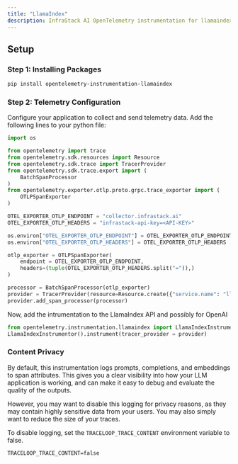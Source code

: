 ```yaml
---
title: "LlamaIndex"
description: InfraStack AI OpenTelemetry instrumentation for llamaindex.
---
```


## Setup

### Step 1: Installing Packages

```bash
pip install opentelemetry-instrumentation-llamaindex
```

### Step 2: Telemetry Configuration

Configure your application to collect and send telemetry data. Add the following lines to your python file:

```python
import os

from opentelemetry import trace
from opentelemetry.sdk.resources import Resource
from opentelemetry.sdk.trace import TracerProvider
from opentelemetry.sdk.trace.export import (
    BatchSpanProcessor
)
from opentelemetry.exporter.otlp.proto.grpc.trace_exporter import (
    OTLPSpanExporter
)

OTEL_EXPORTER_OTLP_ENDPOINT = "collector.infrastack.ai"
OTEL_EXPORTER_OTLP_HEADERS = "infrastack-api-key=<API-KEY>"

os.environ["OTEL_EXPORTER_OTLP_ENDPOINT"] = OTEL_EXPORTER_OTLP_ENDPOINT
os.environ["OTEL_EXPORTER_OTLP_HEADERS"] = OTEL_EXPORTER_OTLP_HEADERS

otlp_exporter = OTLPSpanExporter(
    endpoint = OTEL_EXPORTER_OTLP_ENDPOINT,
    headers=(tuple(OTEL_EXPORTER_OTLP_HEADERS.split("=")),)
)

processor = BatchSpanProcessor(otlp_exporter)
provider = TracerProvider(resource=Resource.create({"service.name": "llama_index.traces"}))
provider.add_span_processor(processor)
```

Now, add the intrumentation to the LlamaIndex API and possibly for OpenAI

```python
from opentelemetry.instrumentation.llamaindex import LlamaIndexInstrumentor
LlamaIndexInstrumentor().instrument(tracer_provider = provider)
```

### Content Privacy

By default, this instrumentation logs prompts, completions, and embeddings to span attributes. This gives you a clear visibility into how your LLM application is working, and can make it easy to debug and evaluate the quality of the outputs.

However, you may want to disable this logging for privacy reasons, as they may contain highly sensitive data from your users. You may also simply want to reduce the size of your traces.

To disable logging, set the `TRACELOOP_TRACE_CONTENT` environment variable to false.

```
TRACELOOP_TRACE_CONTENT=false
```